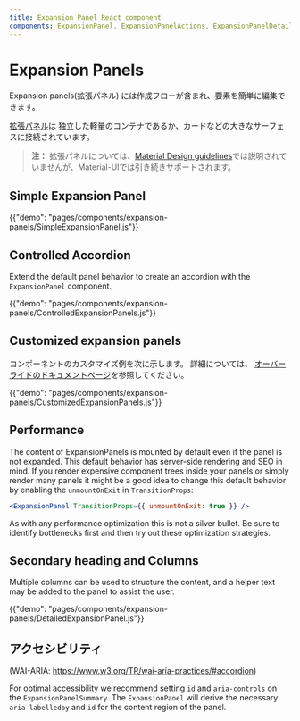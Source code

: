 ```yaml
---
title: Expansion Panel React component
components: ExpansionPanel, ExpansionPanelActions, ExpansionPanelDetails, ExpansionPanelSummary
---
```


# Expansion Panels

<p class="description">Expansion panels(拡張パネル) には作成フローが含まれ、要素を簡単に編集できます。</p>

[拡張パネル](https://material.io/archive/guidelines/components/expansion-panels.html)は 独立した軽量のコンテナであるか、カードなどの大きなサーフェスに接続されています。

> **注：** 拡張パネルについては、<a href="https://material.io/">Material Design guidelines</a>では説明されていませんが、Material-UIでは引き続きサポートされます。

## Simple Expansion Panel

{{"demo": "pages/components/expansion-panels/SimpleExpansionPanel.js"}}

## Controlled Accordion

Extend the default panel behavior to create an accordion with the `ExpansionPanel` component.

{{"demo": "pages/components/expansion-panels/ControlledExpansionPanels.js"}}

## Customized expansion panels

コンポーネントのカスタマイズ例を次に示します。 詳細については、 [オーバーライドのドキュメントページ](/customization/components/)を参照してください。

{{"demo": "pages/components/expansion-panels/CustomizedExpansionPanels.js"}}

## Performance

The content of ExpansionPanels is mounted by default even if the panel is not expanded. This default behavior has server-side rendering and SEO in mind. If you render expensive component trees inside your panels or simply render many panels it might be a good idea to change this default behavior by enabling the `unmountOnExit` in `TransitionProps`:

```jsx
<ExpansionPanel TransitionProps={{ unmountOnExit: true }} />
```

As with any performance optimization this is not a silver bullet. Be sure to identify bottlenecks first and then try out these optimization strategies.

## Secondary heading and Columns

Multiple columns can be used to structure the content, and a helper text may be added to the panel to assist the user.

{{"demo": "pages/components/expansion-panels/DetailedExpansionPanel.js"}}

## アクセシビリティ

(WAI-ARIA: https://www.w3.org/TR/wai-aria-practices/#accordion)

For optimal accessibility we recommend setting `id` and `aria-controls` on the `ExpansionPanelSummary`. The `ExpansionPanel` will derive the necessary `aria-labelledby` and `id` for the content region of the panel.
